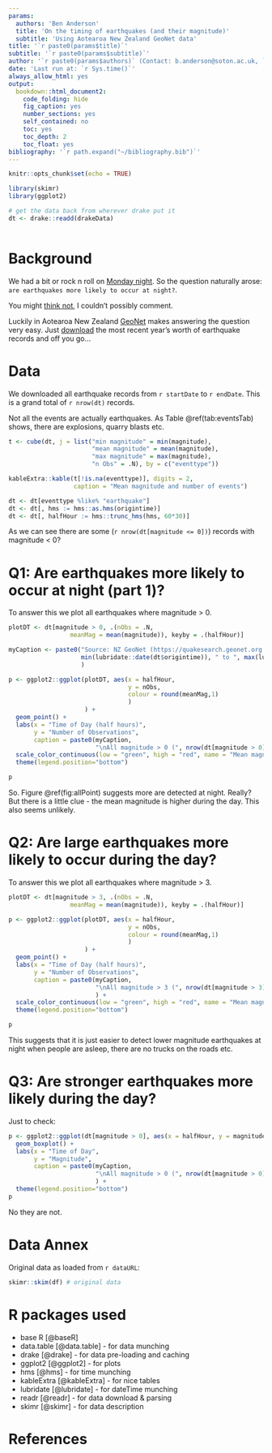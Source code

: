 ```yaml
---
params:
  authors: 'Ben Anderson'
  title: 'On the timing of earthquakes (and their magnitude)'
  subtitle: 'Using Aotearoa New Zealand GeoNet data'
title: '`r paste0(params$title)`'
subtitle: '`r paste0(params$subtitle)`'
author: '`r paste0(params$authors)` (Contact: b.anderson@soton.ac.uk, `@dataknut`)'
date: 'Last run at: `r Sys.time()`'
always_allow_html: yes
output:
  bookdown::html_document2:
    code_folding: hide
    fig_caption: yes
    number_sections: yes
    self_contained: no
    toc: yes
    toc_depth: 2
    toc_float: yes
bibliography: '`r path.expand("~/bibliography.bib")`'
---
```


```r
knitr::opts_chunk$set(echo = TRUE)

library(skimr)
library(ggplot2)

# get the data back from wherever drake put it
dt <- drake::readd(drakeData)
  
```

# Background

We had a bit or rock n roll on [Monday night](https://www.geonet.org.nz/earthquake/2019p603895). So the question naturally arose: `are earthquakes more likely to occur at night?`.

You might [think not](https://www.quora.com/Why-do-earthquakes-happen-at-night-most-of-the-time), I couldn't possibly comment.

Luckily in Aotearoa New Zealand [GeoNet](https://www.geonet.org.nz/) makes answering the question very easy. Just [download](https://quakesearch.geonet.org.nz/) the most recent year's worth of earthquake records and off you go...

# Data

We downloaded all earthquake records from `r startDate` to `r endDate`. This is a grand total of `r nrow(dt)` records.

Not all the events are actually earthquakes. As Table \@ref(tab:eventsTab) shows, there are explosions, quarry blasts etc.

```r
t <- cube(dt, j = list("min magnitude" = min(magnitude),
                       "mean magnitude" = mean(magnitude),
                       "max magnitude" = max(magnitude), 
                       "n Obs" = .N), by = c("eventtype"))

kableExtra::kable(t[!is.na(eventtype)], digits = 2,
                  caption = "Mean magnitude and number of events")

dt <- dt[eventtype %like% "earthquake"]
dt <- dt[, hms := hms::as.hms(origintime)]
dt <- dt[, halfHour := hms::trunc_hms(hms, 60*30)]
```

As we can see there are some (`r nrow(dt[magnitude <= 0])`) records with magnitude < 0?

# Q1: Are earthquakes more likely to occur at night (part 1)?

To answer this we plot all earthquakes where magnitude > 0.

```r
plotDT <- dt[magnitude > 0, .(nObs = .N,
                 meanMag = mean(magnitude)), keyby = .(halfHour)]

myCaption <- paste0("Source: NZ GeoNet (https://quakesearch.geonet.org.nz/)\nAll earthquakes ",
                    min(lubridate::date(dt$origintime)), " to ", max(lubridate::date(dt$origintime))
                    )

p <- ggplot2::ggplot(plotDT, aes(x = halfHour, 
                                 y = nObs, 
                                 colour = round(meanMag,1)
                                 )
                     ) +
  geom_point() +
  labs(x = "Time of Day (half hours)",
       y = "Number of Observations",
       caption = paste0(myCaption,
                        "\nAll magnitude > 0 (", nrow(dt[magnitude > 0]), ")")) +
  scale_color_continuous(low = "green", high = "red", name = "Mean magnitude") +
  theme(legend.position="bottom")

p
```

So. Figure \@ref(fig:allPoint) suggests more are detected at night. Really? But there is a little clue - the mean magnitude is higher during the day. This also seems unlikely.

# Q2: Are large earthquakes more likely to occur during the day?

To answer this we plot all earthquakes where magnitude > 3.

```r
plotDT <- dt[magnitude > 3, .(nObs = .N,
                 meanMag = mean(magnitude)), keyby = .(halfHour)]

p <- ggplot2::ggplot(plotDT, aes(x = halfHour, 
                                 y = nObs, 
                                 colour = round(meanMag,1)
                                 )
                     ) +
  geom_point() +
  labs(x = "Time of Day (half hours)",
       y = "Number of Observations",
       caption = paste0(myCaption,
                        "\nAll magnitude > 3 (", nrow(dt[magnitude > 3]), ")")
                        ) +
  scale_color_continuous(low = "green", high = "red", name = "Mean magnitude") +
  theme(legend.position="bottom")

p
```

This suggests that it is just easier to detect lower magnitude earthquakes at night when people are asleep, there are no trucks on the roads etc.

# Q3: Are stronger earthquakes more likely during the day?

Just to check:

```r
p <- ggplot2::ggplot(dt[magnitude > 0], aes(x = halfHour, y = magnitude, group = halfHour)) +
  geom_boxplot() +
  labs(x = "Time of Day",
       y = "Magnitude",
       caption = paste0(myCaption,
                        "\nAll magnitude > 0 (", nrow(dt[magnitude > 0]), ")")
                        ) +
  theme(legend.position="bottom")
p
```

No they are not.

# Data Annex

Original data as loaded from `r dataURL`:

```r
skimr::skim(df) # original data
```

# R packages used

 * base R [@baseR]
 * data.table [@data.table] - for data munching
 * drake [@drake] - for data pre-loading and caching
 * ggplot2 [@ggplot2] - for plots
 * hms [@hms] - for time munching
 * kableExtra [@kableExtra] - for nice tables
 * lubridate [@lubridate] - for dateTime munching
 * readr [@readr] - for data download & parsing
 * skimr [@skimr] - for data description
 
# References